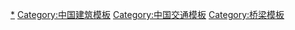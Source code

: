 [[Category:中國橋梁|*]]
[[Category:中国建筑模板|Category:中国建筑模板]]
[[Category:中国交通模板|Category:中国交通模板]]
[[Category:桥梁模板|Category:桥梁模板]]